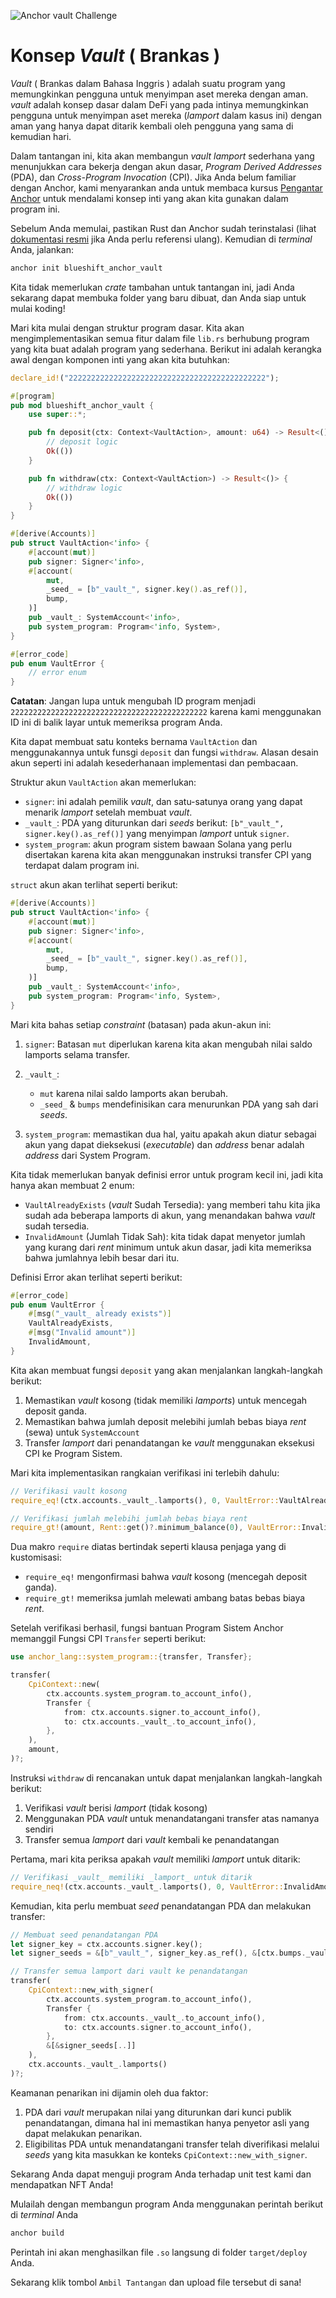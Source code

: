 
![Anchor _vault_ Challenge](/graphics/challenge-banners/anchor-vault.png)

# Konsep _Vault_ ( Brankas )

_Vault_ ( Brankas dalam Bahasa Inggris ) adalah suatu program yang memungkinkan pengguna untuk menyimpan aset mereka dengan aman. _vault_ adalah konsep dasar dalam DeFi yang pada intinya memungkinkan pengguna untuk menyimpan aset mereka (_lamport_ dalam kasus ini) dengan aman yang hanya dapat ditarik kembali oleh pengguna yang sama di kemudian hari.

Dalam tantangan ini, kita akan membangun _vault_ _lamport_ sederhana yang menunjukkan cara bekerja dengan akun dasar, _Program Derived Addresses_ (PDA), dan _Cross-Program Invocation_ (CPI). Jika Anda belum familiar dengan Anchor, kami menyarankan anda untuk membaca kursus [Pengantar Anchor](/id/courses/introduction-to-anchor) untuk mendalami konsep inti yang akan kita gunakan dalam program ini.

<ArticleSection name="Proses Instalasi" id="installation" level="h2" />

Sebelum Anda memulai, pastikan Rust dan Anchor sudah terinstalasi (lihat [dokumentasi resmi](https://www.anchor-lang.com/docs/installation) jika Anda perlu referensi ulang). Kemudian di _terminal_ Anda, jalankan:

```bash
anchor init blueshift_anchor_vault
```

Kita tidak memerlukan _crate_ tambahan untuk tantangan ini, jadi Anda sekarang dapat membuka folder yang baru dibuat, dan Anda siap untuk mulai koding!

<ArticleSection name="Kerangka Awal" id="template" level="h2" />

Mari kita mulai dengan struktur program dasar. Kita akan mengimplementasikan semua fitur dalam file `lib.rs` berhubung program yang kita buat adalah program yang sederhana. Berikut ini adalah kerangka awal dengan komponen inti yang akan kita butuhkan:

```rust
declare_id!("22222222222222222222222222222222222222222222");

#[program]
pub mod blueshift_anchor_vault {
    use super::*;

    pub fn deposit(ctx: Context<VaultAction>, amount: u64) -> Result<()> {
        // deposit logic
        Ok(())
    }

    pub fn withdraw(ctx: Context<VaultAction>) -> Result<()> {
        // withdraw logic
        Ok(())
    }
}

#[derive(Accounts)]
pub struct VaultAction<'info> {
    #[account(mut)]
    pub signer: Signer<'info>,
    #[account(
        mut,
        _seed_ = [b"_vault_", signer.key().as_ref()],
        bump,
    )]
    pub _vault_: SystemAccount<'info>,
    pub system_program: Program<'info, System>,
}

#[error_code]
pub enum VaultError {
    // error enum
}
```

**Catatan**: Jangan lupa untuk mengubah ID program menjadi `22222222222222222222222222222222222222222222` karena kami menggunakan ID ini di balik layar untuk memeriksa program Anda.

<ArticleSection name="Rangkaian Akun" id="accounts" level="h2" />

Kita dapat membuat satu konteks bernama `VaultAction` dan menggunakannya untuk funsgi `deposit` dan fungsi `withdraw`. Alasan desain akun seperti ini adalah kesederhanaan implementasi dan pembacaan.

Struktur akun `VaultAction` akan memerlukan:

- `signer`: ini adalah pemilik _vault_, dan satu-satunya orang yang dapat menarik _lamport_ setelah membuat _vault_.
- `_vault_`: PDA yang diturunkan dari _seeds_ berikut: `[b"_vault_", signer.key().as_ref()]` yang menyimpan _lamport_ untuk `signer`.
- `system_program`: akun program sistem bawaan Solana yang perlu disertakan karena kita akan menggunakan instruksi transfer CPI yang terdapat dalam program ini.

`struct` akun akan terlihat seperti berikut:

```rust
#[derive(Accounts)]
pub struct VaultAction<'info> {
    #[account(mut)]
    pub signer: Signer<'info>,
    #[account(
        mut,
        _seed_ = [b"_vault_", signer.key().as_ref()],
        bump,
    )]
    pub _vault_: SystemAccount<'info>,
    pub system_program: Program<'info, System>,
}
```

Mari kita bahas setiap _constraint_ (batasan) pada akun-akun ini:

1. `signer`: Batasan `mut` diperlukan karena kita akan mengubah nilai saldo lamports selama transfer.
2. `_vault_`:

   - `mut` karena nilai saldo lamports akan berubah.
   - `_seed_` & `bumps` mendefinisikan cara menurunkan PDA yang sah dari _seeds_.

3. `system_program`: memastikan dua hal, yaitu apakah akun diatur sebagai akun yang dapat dieksekusi (_executable_) dan _address_ benar adalah _address_ dari System Program.

<ArticleSection name="Definisi Error" id="errors" level="h2" />

Kita tidak memerlukan banyak definisi error untuk program kecil ini, jadi kita hanya akan membuat 2 enum:

- `VaultAlreadyExists` (_vault_ Sudah Tersedia): yang memberi tahu kita jika sudah ada beberapa lamports di akun, yang menandakan bahwa _vault_ sudah tersedia.
- `InvalidAmount` (Jumlah Tidak Sah): kita tidak dapat menyetor jumlah yang kurang dari _rent_ minimum untuk akun dasar, jadi kita memeriksa bahwa jumlahnya lebih besar dari itu.

Definisi Error akan terlihat seperti berikut:

```rust
#[error_code]
pub enum VaultError {
    #[msg("_vault_ already exists")]
    VaultAlreadyExists,
    #[msg("Invalid amount")]
    InvalidAmount,
}
```

<ArticleSection name="Deposit" id="deposit" level="h2" />

Kita akan membuat fungsi `deposit` yang akan menjalankan langkah-langkah berikut:

1. Memastikan _vault_ kosong (tidak memiliki _lamports_) untuk mencegah deposit ganda.
2. Memastikan bahwa jumlah deposit melebihi jumlah bebas biaya _rent_ (sewa) untuk `SystemAccount`
3. Transfer _lamport_ dari penandatangan ke _vault_ menggunakan eksekusi CPI ke Program Sistem.

Mari kita implementasikan rangkaian verifikasi ini terlebih dahulu:

```rust
// Verifikasi vault kosong
require_eq!(ctx.accounts._vault_.lamports(), 0, VaultError::VaultAlreadyExists);

// Verifikasi jumlah melebihi jumlah bebas biaya rent
require_gt!(amount, Rent::get()?.minimum_balance(0), VaultError::InvalidAmount);
```

Dua makro `require` diatas bertindak seperti klausa penjaga yang di kustomisasi:

- `require_eq!` mengonfirmasi bahwa _vault_ kosong (mencegah deposit ganda).
- `require_gt!` memeriksa jumlah melewati ambang batas bebas biaya _rent_.

Setelah verifikasi berhasil, fungsi bantuan Program Sistem Anchor memanggil Fungsi CPI `Transfer` seperti berikut:

```rust
use anchor_lang::system_program::{transfer, Transfer};

transfer(
    CpiContext::new(
        ctx.accounts.system_program.to_account_info(),
        Transfer {
            from: ctx.accounts.signer.to_account_info(),
            to: ctx.accounts._vault_.to_account_info(),
        },
    ),
    amount,
)?;
```

<ArticleSection name="Penarikan" id="withdraw" level="h2" />

Instruksi `withdraw` di rencanakan untuk dapat menjalankan langkah-langkah berikut:

1. Verifikasi _vault_ berisi _lamport_ (tidak kosong)
2. Menggunakan PDA _vault_ untuk menandatangani transfer atas namanya sendiri
3. Transfer semua _lamport_ dari _vault_ kembali ke penandatangan

Pertama, mari kita periksa apakah _vault_ memiliki _lamport_ untuk ditarik:

```rust
// Verifikasi _vault_ memiliki _lamport_ untuk ditarik
require_neq!(ctx.accounts._vault_.lamports(), 0, VaultError::InvalidAmount);
```

Kemudian, kita perlu membuat _seed_ penandatangan PDA dan melakukan transfer:

```rust
// Membuat seed penandatangan PDA
let signer_key = ctx.accounts.signer.key();
let signer_seeds = &[b"_vault_", signer_key.as_ref(), &[ctx.bumps._vault_]];

// Transfer semua lamport dari vault ke penandatangan
transfer(
    CpiContext::new_with_signer(
        ctx.accounts.system_program.to_account_info(),
        Transfer {
            from: ctx.accounts._vault_.to_account_info(),
            to: ctx.accounts.signer.to_account_info(),
        },
        &[&signer_seeds[..]]
    ),
    ctx.accounts._vault_.lamports()
)?;
```

Keamanan penarikan ini dijamin oleh dua faktor:

1. PDA dari _vault_ merupakan nilai yang diturunkan dari kunci publik penandatangan, dimana hal ini memastikan hanya penyetor asli yang dapat melakukan penarikan.
2. Eligibilitas PDA untuk menandatangani transfer telah diverifikasi melalui _seeds_ yang kita masukkan ke konteks `CpiContext::new_with_signer`.

<ArticleSection name="Conclusion" id="conclusion" level="h2" />

Sekarang Anda dapat menguji program Anda terhadap unit test kami dan mendapatkan NFT Anda!

Mulailah dengan membangun program Anda menggunakan perintah berikut di _terminal_ Anda

```bash
anchor build
```

Perintah ini akan menghasilkan file `.so` langsung di folder `target/deploy` Anda.

Sekarang klik tombol `Ambil Tantangan` dan upload file tersebut di sana!
